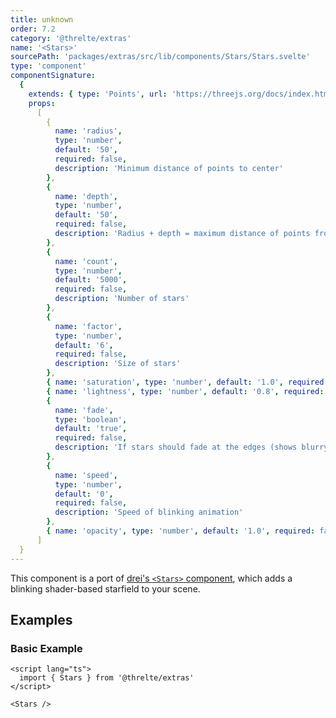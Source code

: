 ```yaml
---
title: unknown
order: 7.2
category: '@threlte/extras'
name: '<Stars>'
sourcePath: 'packages/extras/src/lib/components/Stars/Stars.svelte'
type: 'component'
componentSignature:
  {
    extends: { type: 'Points', url: 'https://threejs.org/docs/index.html#api/en/objects/Points' },
    props:
      [
        {
          name: 'radius',
          type: 'number',
          default: '50',
          required: false,
          description: 'Minimum distance of points to center'
        },
        {
          name: 'depth',
          type: 'number',
          default: '50',
          required: false,
          description: 'Radius + depth = maximum distance of points from center'
        },
        {
          name: 'count',
          type: 'number',
          default: '5000',
          required: false,
          description: 'Number of stars'
        },
        {
          name: 'factor',
          type: 'number',
          default: '6',
          required: false,
          description: 'Size of stars'
        },
        { name: 'saturation', type: 'number', default: '1.0', required: false },
        { name: 'lightness', type: 'number', default: '0.8', required: false },
        {
          name: 'fade',
          type: 'boolean',
          default: 'true',
          required: false,
          description: 'If stars should fade at the edges (shows blurry circles instead of squares)'
        },
        {
          name: 'speed',
          type: 'number',
          default: '0',
          required: false,
          description: 'Speed of blinking animation'
        },
        { name: 'opacity', type: 'number', default: '1.0', required: false }
      ]
  }
---
```


This component is a port of [drei's `<Stars>`
component](https://github.com/pmndrs/drei#stars), which adds a blinking shader-based starfield to your scene.

<Example path="extras/stars" />

## Examples

### Basic Example

```svelte title="Billboard.svelte"
<script lang="ts">
  import { Stars } from '@threlte/extras'
</script>

<Stars />
```

